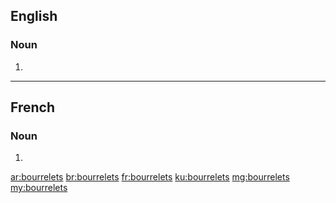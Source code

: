 ==English==

===Noun===
{{head|en|plural}}

# {{plural of|bourrelet|lang=en}}

----

==French==

===Noun===
{{head|fr|plural}}

# {{plural of|bourrelet|lang=fr}}

[[ar:bourrelets]]
[[br:bourrelets]]
[[fr:bourrelets]]
[[ku:bourrelets]]
[[mg:bourrelets]]
[[my:bourrelets]]